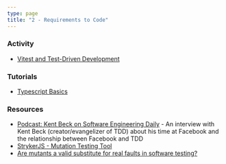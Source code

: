 ```yaml
---
type: page
title: "2 - Requirements to Code"
---
```


### Activity

- [Vitest and Test-Driven Development](activities/vitest-tutorial)

### Tutorials

- [Typescript Basics](tutorials/typescript)

### Resources

- [Podcast: Kent Beck on Software Engineering Daily](https://softwareengineeringdaily.com/2019/08/28/facebook-engineering-process-with-kent-beck/) - An interview with Kent Beck (creator/evangelizer of TDD) about his time at Facebook and the relationship between Facebook and TDD
- [StrykerJS - Mutation Testing Tool](https://stryker-mutator.io)
- [Are mutants a valid substitute for real faults in software testing?](https://homes.cs.washington.edu/~mernst/pubs/mutation-effectiveness-fse2014-abstract.html)
